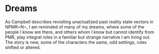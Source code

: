 # Dreams

As Campbell describes revisiting unactualized past reality state vectors in NPMR~N~, I am reminded of many of my dreams, where some of the people I know are there, and others whom I know but cannot identify from PMR, play integral roles in a familiar but strange narrative I am living out. The story is new, some of the characters the same, odd settings, rules shifted or altered.